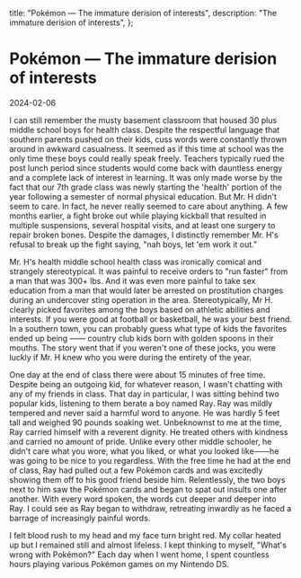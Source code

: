   title: "Pokémon — The immature derision of interests",
  description: "The immature derision of interests",
};

# Pokémon — The immature derision of interests

<Date>2024-02-06</Date>

I can still remember the musty basement classroom that housed 30 plus middle school boys for health class. Despite the respectful language that southern parents pushed on their kids, cuss words were constantly thrown around in awkward casualness. It seemed as if this time at school was the only time these boys could really speak freely. Teachers typically rued the post lunch period since students would come back with dauntless energy and a complete lack of interest in learning. It was only made worse by the fact that our 7th grade class was newly starting the 'health' portion of the year following a semester of normal physical education. But Mr. H didn't seem to care. In fact, he never really seemed to care about anything. A few months earlier, a fight broke out while playing kickball that resulted in multiple suspensions, several hospital visits, and at least one surgery to repair broken bones. Despite the damages, I distinctly remember Mr. H's refusal to break up the fight saying, "nah boys, let 'em work it out."

Mr. H's health middle school health class was ironically comical and strangely stereotypical. It was painful to receive orders to "run faster" from a man that was 300+ lbs. And it was even more painful to take sex education from a man that would later be arrested on prostitution charges during an undercover sting operation in the area. Stereotypically, Mr H. clearly picked favorites among the boys based on athletic abilities and interests. If you were good at football or basketball, he was your best friend. In a southern town, you can probably guess what type of kids the favorites ended up being —— country club kids born with golden spoons in their mouths. The story went that if you weren't one of these jocks, you were luckly if Mr. H knew who you were during the entirety of the year.

One day at the end of class there were about 15 minutes of free time. Despite being an outgoing kid, for whatever reason, I wasn't chatting with any of my friends in class. That day in particular, I was sitting behind two popular kids, listening to them berate a boy named Ray. Ray was mildly tempered and never said a harmful word to anyone. He was hardly 5 feet tall and weighed 90 pounds soaking wet. Unbeknownst to me at the time, Ray carried himself with a reverent dignity. He treated others with kindness and carried no amount of pride. Unlike every other middle schooler, he didn't care what you wore, what you liked, or what you looked like——he was going to be nice to you regardless. With the free time he had at the end of class, Ray had pulled out a few Pokémon cards and was excitedly showing them off to his good friend beside him. Relentlessly, the two boys next to him saw the Pokémon cards and began to spat out insults one after another. With every word spoken, the words cut deeper and deeper into Ray. I could see as Ray began to withdraw, retreating inwardly as he faced a barrage of increasingly painful words.

I felt blood rush to my head and my face turn bright red. My collar heated up but I remained still and almost lifeless. I kept thinking to myself, "What's wrong with Pokémon?" Each day when I went home, I spent countless hours playing various Pokémon games on my Nintendo DS.
